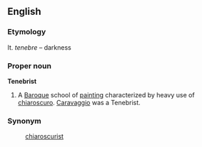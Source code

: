 ==English==
===Etymology===
It. ''tenebre'' &ndash; darkness
===Proper noun===
'''Tenebrist'''
# A [[Baroque]] school of [[painting]] characterized by heavy use of [[chiaroscuro]].   [http://en.wikipedia.org/wiki/Caravaggio- Caravaggio] was a Tenebrist.

===Synonym===
:[[chiaroscurist]]